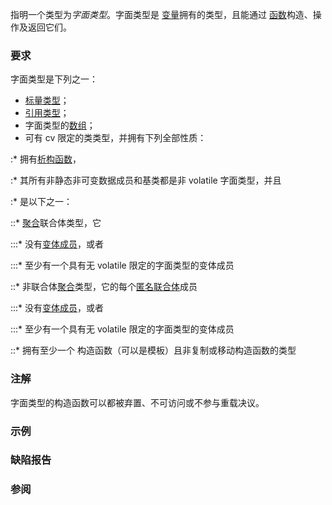 {{cpp/named req/title|LiteralType|notes={{mark since c++11}}}}
{{cpp/named req/navbar}}

指明一个类型为''字面类型''。字面类型是 [[cpp/language/constexpr#constexpr 变量|{{tt|constexpr}} 变量]]拥有的类型，且能通过 [[cpp/language/constexpr#constexpr 函数|{{tt|constexpr}} 函数]]构造、操作及返回它们。

{{cpp/named req/core cat note}}

===要求===
字面类型是下列之一：
{{rrev|since=c++14|
* 可有 cv 限定的 {{c/core|void}}（这样 {{c/core|constexpr}} 函数可以返回 void）；
}}
* [[cpp/named req/ScalarType|标量类型]]；
* [[cpp/language/reference|引用类型]]；
* 字面类型的[[cpp/language/array|数组]]；
* 可有 cv 限定的类类型，并拥有下列全部性质：
:* 拥有{{rev inl|until=c++20|平凡}}{{rev inl|since=c++20| {{c/core|constexpr}} }}[[cpp/language/destructor|析构函数]]，
:* 其所有非静态非可变数据成员和基类都是非 volatile 字面类型，并且
:* 是以下之一：
{{rrev|since=c++17|
::* [[cpp/language/lambda|lambda 类型]]
}}
::* [[cpp/language/aggregate initialization#定义|聚合]]联合体类型，它
:::* 没有[[cpp/language/union#联合体式的类|变体成员]]，或者
:::* 至少有一个具有无 volatile 限定的字面类型的变体成员
::* 非联合体[[cpp/language/aggregate initialization#定义|聚合]]类型，它的每个[[cpp/language/union#匿名联合体|匿名联合体]]成员
:::* 没有[[cpp/language/union#联合体式的类|变体成员]]，或者
:::* 至少有一个具有无 volatile 限定的字面类型的变体成员
::* 拥有至少一个 {{c/core|constexpr}} 构造函数（可以是模板）且非复制或移动构造函数的类型

===注解===
字面类型的构造函数可以都被弃置、不可访问或不参与重载决议。

{{source|1=
struct A { constexpr A(int) = delete; char c; }; // A 是字面类型
constexpr A v = std::bit_cast&lt;A&gt;('0'); // C++20 起 OK
                                       // v 拥有字面类型因此可以是 constexpr 的
}}

===示例===
{{example
|扩展字符串字面量的字面类型：
|code=
#include &lt;cstddef&gt;
#include &lt;iostream&gt;
#include &lt;stdexcept&gt;

class conststr // conststr 是字面类型
{
    const char* p;
    std::size_t sz;
public:
    template&lt;std::size_t N&gt;
    constexpr conststr(const char(&amp;a)[N]) : p(a), sz(N - 1) {}

    constexpr char operator[](std::size_t n) const
    {
        return n &lt; sz ? p[n] : throw std::out_of_range("");
    }

    constexpr std::size_t size() const { return sz; }
};

constexpr std::size_t count_lower(conststr s)
{
    std::size_t c{};
    for (std::size_t n{}; n != s.size(); ++n)
        if ('a' &lt;= s[n] &amp;&amp; s[n] &lt;= 'z')
            ++c;
    return c;
}

// 要求编译时常量 N 的输出函数，测试需要
template&lt;int N&gt;
struct constN
{
    constN() { std::cout &lt;&lt; N &lt;&lt; '\n'; }
};

int main()
{
    std::cout &lt;&lt; "\"Hello, world!\" 中小写字母的个数是 ";
    constN&lt;count_lower("Hello, world!")&gt;(); // 字符串字面量被隐式转换成 conststr
}
|output=
"Hello, world!" 中小写字母的个数是 9
}}


===缺陷报告 ===
{{dr list begin}}
{{dr list item|wg=cwg|dr=1453|std=C++11|before=字面类可以有 volatile 数据成员|after=已禁止}}
{{dr list item|wg=cwg|dr=1951|std=C++11&lt;br&gt;C++14|before=未指明有 cv 限定的 {{c/core|void}}（C++14）&lt;br&gt;和类类型（C++11）是不是字面类型|after=它们是}}
{{dr list item|wg=cwg|dr=2096|std=C++11|before=联合体类型只有在所有非静态数据&lt;br&gt;成员都是字面类型时才是字面类型|after=只需要有一个非静态&lt;br&gt;数据成员是字面类型}}
{{dr list item|wg=cwg|dr=2598|std=C++11|before=联合体类型只有在至少有一个&lt;br&gt;非静态数据成员时才是字面类型|after=也可以没有静态数据成员}}
{{dr list end}}

===参阅===
{{dsc begin}}
{{dsc inc|cpp/types/dsc is_literal_type}}
{{dsc end}}

{{langlinks|de|en|es|fr|it|ja|pt|ru}}